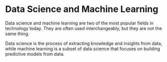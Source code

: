 # Data Science and Machine Learning

Data science and machine learning are two of the most popular fields in technology today.
They are often used interchangeably, but they are not the same thing.

Data science is the process of extracting knowledge and insights from data, while machine learning is a
subset of data science that focuses on building predictive models from data.
